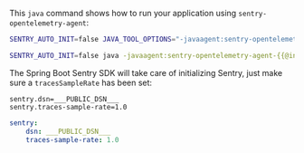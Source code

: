 This `java` command shows how to run your application using `sentry-opentelemetry-agent`:

```bash {tabTitle: Environment variable}
SENTRY_AUTO_INIT=false JAVA_TOOL_OPTIONS="-javaagent:sentry-opentelemetry-agent-{{@inject packages.version('sentry.java.opentelemetry-agent') }}.jar" java -jar your-application.jar
```

```bash {tabTitle: Java CLI argument}
SENTRY_AUTO_INIT=false java -javaagent:sentry-opentelemetry-agent-{{@inject packages.version('sentry.java.opentelemetry-agent') }}.jar -jar your-application.jar
```

The Spring Boot Sentry SDK will take care of initializing Sentry, just make sure a `tracesSampleRate` has been set:

```properties {tabTitle: application.properties}
sentry.dsn=___PUBLIC_DSN___
sentry.traces-sample-rate=1.0
```

```yaml {tabTitle: application.yml}
sentry:
    dsn: ___PUBLIC_DSN___
    traces-sample-rate: 1.0
```
